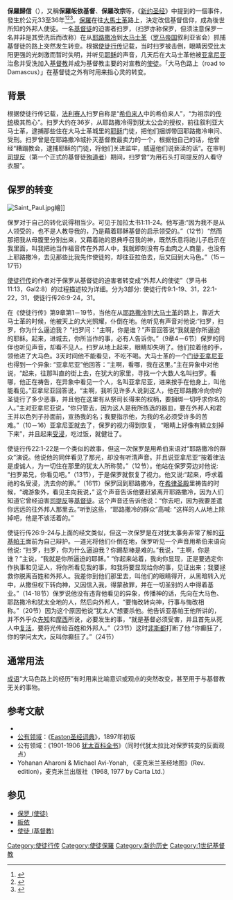 '''保羅歸信'''（{{lang-en|'''Conversion of Paul the Apostle'''}}），又稱'''保羅皈依基督'''、'''保羅改宗'''等，《[[新约圣经|新约圣经]]》中提到的一個事件，發生於公元33至36年<ref>{{Cite book | last1 = Bromiley | first1 = Geoffrey William | title = International Standard Bible Encyclopedia: A-D (International Standard Bible Encyclopedia (W.B.Eerdmans)) | year = 1979 | publisher = Wm. B. Eerdmans Publishing Company | location = | isbn = 0-8028-3781-6 | pages = 689 }}</ref><ref>{{Cite book | last1 = Barnett | first1 = Paul | title = Jesus, the Rise of Early Christianity: A History of New Testament Times | year = 2002 | publisher = InterVarsity Press | location = | isbn = 0-8308-2699-8 | pages = 21 }}</ref><ref>{{Cite book | last1 = L. Niswonger | first1 = Richard | title = New Testament History | year = 1993 | publisher = Zondervan Publishing Company | location = | isbn = 0-310-31201-9 | pages = 200 }}</ref>。[[保罗_(使徒)|保羅]]在往[[大馬士革|大馬士革]]路上，決定改信基督信仰，成為後世所知的外邦人使徒。一名[[基督徒|基督徒]]的迫害者扫罗，（扫罗亦称保罗，但须注意保罗一名并非是其受洗后而改称）在从[[耶路撒冷|耶路撒冷]]到[[大马士革|大马士革]]（[[罗马帝国|罗马帝国]]叙利亚省会）抓捕基督徒的路上突然发生转变。根据[[使徒行传|使徒行传]]记载，当时扫罗被击倒，眼睛因受比太阳更强的光刺激而暂时失明，并听见[[耶稣|耶稣]]的声音，几天后在大马士革他被[[亚拿尼亚|亚拿尼亚]]治愈并受洗加入[[基督教|基督教]]并成为基督教主要的对{{link-en|外邦人|Gentile}}宣教的[[使徒|使徒]]。「大马色路上（road to Damascus）」在基督徒之外有时用来指心灵的转变。

== 背景 ==
{{Main|保罗}}

根据使徒行传记载，[[法利赛人|法利赛人]]扫罗自称是“[[希伯来人|希伯来人]]中的希伯来人”，“为祖宗的[[传统|传统]]极其热心”。扫罗大约在36岁，从耶路撒冷得到犹太公会的授权，前往叙利亚大马士革，逮捕那些住在大马士革城里的[[耶稣|耶稣]]门徒，把他们捆绑带回耶路撒冷审问、受刑。扫罗曾是在耶路撒冷城扑灭基督教最卖力的一个，根据他自己的话，他曾经“糟蹋教会，逮捕耶稣的门徒，将他们关进监牢，威逼他们说亵渎的话”。在审判[[司提反|司提反]]（第一个正式的基督徒[[殉道者|殉道者]]）期间，扫罗曾“为用石头打司提反的人看守衣服”。 

==保罗的转变==
[[File:Saint_Paul.jpg|thumb]]繪]]

保罗对于自己的转化说得相当少。可见于加拉太书1:11-24。他写道:“因为我不是从人领受的，也不是人教导我的，乃是藉着耶稣基督的启示领受的。”（12节）“然而那把我从母腹里分别出来，又藉着祂的恩典呼召我的神，既然乐意将祂儿子启示在我里面，叫我把祂当作福音传在外邦人中，我就即刻没有与血肉之人商量，也没有上耶路撒冷，去见那些比我先作使徒的，却往亚拉伯去，后又回到大马色。”（15－17节） 

[[使徒行传|使徒行传]]的作者对于保罗从基督徒的迫害者转变成“外邦人的使徒”（罗马书11:13，Gal2:8）的过程描述较为详细。分为3部分: 使徒行传9:1-19、31，22:1-22，31，使徒行传26:9-24，31。

在《使徒行传》第9章第1－19节，当他在从[[耶路撒冷|耶路撒冷]]到[[大马士革|大马士革]]的路上，靠近大马士革的时候，他被天上的大光照耀，仆倒在地。他听见有声音对他说:“扫罗，扫罗，你为什么逼迫我？ ”扫罗问：“主啊，你是谁？”声音回答说“我就是你所逼迫的耶稣。起来，进城去，你所当作的事，必有人告诉你。”（9章4－6节）保罗的同伴也听见声音，却看不见人。扫罗从地上起来，眼睛却失明了。他们拉着他的手，领他进了大马色。3天时间他不能看见，不吃不喝。大马士革的一个[[门徒|门徒]][[亚拿尼亚|亚拿尼亚]]也得到一个异象: “亚拿尼亚”他回答：“主啊，看哪，我在这里。”主在异象中对他说，“起来，往那叫直的街上去，在犹大的家里，寻找一个大数人名叫扫罗。看哪，他正在祷告，在异象中看见一个人，名叫亚拿尼亚，进来按手在他身上，叫他能看见。”亚拿尼亚回答说，“主啊，我听见许多人说到这人，他在耶路撒冷向你的圣徒行了多少恶事，并且他在这里有从祭司长得来的权柄，要捆绑一切呼求你名的人。”主对亚拿尼亚说，“你只管去，因为这人是我所拣选的器皿，要在外邦人和君王并以色列子孙面前，宣扬我的名；我要指示他，为我的名必须受许多的苦难。”（10－16）亚拿尼亚就去了，保罗的视力得到恢复， “眼睛上好像有鳞立刻掉下来”，并且起来[[受浸|受浸]]，吃过饭，就健壮了。

使徒行传22:1-22是一个类似的故事，但这一次保罗是用希伯来语对“耶路撒冷的群众”演说。他说他的同伴看见了那光，却没有听清声音。并且说亚拿尼亚“按着律法是虔诚人，为一切住在那里的犹太人所称赞。”（12节）。他站在保罗旁边对他说: “扫罗弟兄，你看见吧。”（13节），于是保罗就恢复了视力。他又说:“起来，呼求着祂的名受浸，洗去你的罪。”（16节）保罗回到耶路撒冷，在[[希律圣殿|希律圣殿]]里祷告的时候，“魂游象外，看见主向我说，” 这个声音告诉他要赶紧离开耶路撒冷，因为人们知道它曾经迫害[[聖斯德望|司提反]]等[[基督徒|基督徒]]。这个声音还告诉他说：“你去吧，因为我要差遣你远远的往外邦人那里去。”听到这些，“耶路撒冷的群众”高喊: “这样的人从地上除掉吧，他是不该活着的。” 

使徒行传26:9-24与上面的经文类似，但这一次保罗是在对犹太事务非常了解的[[亚基帕王|亚基帕王]]面前为自己辩护。一道光将他们仆倒在地，保罗听见一个声音用希伯来语向他说: “扫罗，扫罗，你为什么逼迫我？你踢犁棒是难的。”我说，“主啊，你是谁？”主说，“我就是你所逼迫的耶稣。” “你起来站着，我向你显现，正是要选定你作执事和见证人，将你所看见我的事，和我将要显现给你的事，见证出来；我要拯救你脱离百姓和外邦人。我差你到他们那里去，叫他们的眼睛得开，从黑暗转入光中，从撒但权下转向神，又因信入我，得蒙赦罪，并在一切圣别的人中得着基业。”（14-18节）保罗说他没有违背他看见的异象，传播神的话，先向在大马色、耶路撒冷和犹太全地的人，然后向外邦人，“要悔改转向神，行事与悔改相称。”（20节）因为这个原因他说“犹太人”想要杀他。他告诉亚基帕王他所讲的，并不外乎众[[先知|先知]]和[[摩西|摩西]]所说，必要发生的事，“就是基督必须受害，并且首先从死人中[[复活|复活]]，要将光传给百姓和外邦人。”（23节）这时[[非斯都|非斯都]]打断了他:“你癫狂了，你的学问太大，反叫你癫狂了。”（24节）

== 通常用法 ==
[[成语|成语]]“大马色路上的经历”有时用来比喻意识或观点的突然改变，甚至用于与基督教无关的事物。

== 参考文献 ==
{{Reflist}}
* {{Bible|使徒行传}}
* [[公有领域|公有领域]]：《[[Easton圣经词典|Easton圣经词典]]》，1897年初版
* 公有领域：《1901-1906 [[犹太百科全书|犹太百科全书]]》（同时代犹太拉比对保罗转变的反面观点）
* Yohanan Aharoni & Michael Avi-Yonah, 《麦克米兰圣经地图》(Rev. edition)，麦克米兰出版社（1968, 1977 by Carta Ltd.）

== 参见 ==
* [[保罗_(使徒)|保罗 (使徒)]]
* [[皈依|皈依]]
* [[使徒_(基督教)|使徒 (基督教)]]

[[Category:使徒行传|Category:使徒行传]]
[[Category:使徒保羅|Category:使徒保羅]]
[[Category:新约历史|Category:新约历史]]
[[Category:1世纪基督教|Category:1世纪基督教]]